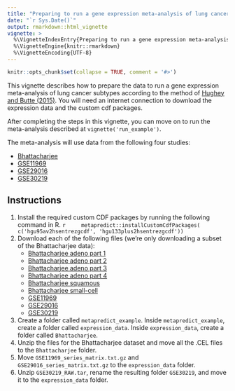 ```yaml
---
title: "Preparing to run a gene expression meta-analysis of lung cancer subtypes"
date: "`r Sys.Date()`"
output: rmarkdown::html_vignette
vignette: >
  %\VignetteIndexEntry{Preparing to run a gene expression meta-analysis of lung cancer subtypes}
  %\VignetteEngine{knitr::rmarkdown}
  %\VignetteEncoding{UTF-8}
---
```


```r
knitr::opts_chunk$set(collapse = TRUE, comment = '#>')
```

This vignette describes how to prepare the data to run a gene expression meta-analysis of lung cancer subtypes according to the method of [Hughey and Butte (2015)](https://doi.org/10.1093/nar/gkv229). You will need an internet connection to download the expression data and the custom cdf packages.

After completing the steps in this vignette, you can move on to run the meta-analysis described at `vignette('run_example')`.

The meta-analysis will use data from the following four studies:

* [Bhattacharjee](http://www.broadinstitute.org/cgi-bin/cancer/publications/view/62)
* [GSE11969](http://www.ncbi.nlm.nih.gov/geo/query/acc.cgi?acc=GSE11969)
* [GSE29016](http://www.ncbi.nlm.nih.gov/geo/query/acc.cgi?acc=GSE29016)
* [GSE30219](http://www.ncbi.nlm.nih.gov/geo/query/acc.cgi?acc=GSE30219)

## Instructions

1. Install the required custom CDF packages by running the following command in R.
    ```r
    metapredict::installCustomCdfPackages(
      c('hgu95av2hsentrezgcdf', 'hgu133plus2hsentrezgcdf'))
    ```
1. Download each of the following files (we're only downloading a subset of the Bhattacharjee data):
    * [Bhattacharjee adeno part 1](http://pubs.broadinstitute.org/mpr/projects/LUNG/LUNG_scans_ADENO_part1.tar.gz)
    * [Bhattacharjee adeno part 2](http://pubs.broadinstitute.org/mpr/projects/LUNG/LUNG_scans_ADENO_part2.tar.gz)
    * [Bhattacharjee adeno part 3](http://pubs.broadinstitute.org/mpr/projects/LUNG/LUNG_scans_ADENO_part3.tar.gz)
    * [Bhattacharjee adeno part 4](http://pubs.broadinstitute.org/mpr/projects/LUNG/LUNG_scans_ADENO_part4.tar.gz)
    * [Bhattacharjee squamous](http://pubs.broadinstitute.org/mpr/projects/LUNG/LUNG_scans_SQ.tar.gz)
    * [Bhattacharjee small-cell](http://pubs.broadinstitute.org/mpr/projects/LUNG/LUNG_scans_SMC.tar.gz)
    * [GSE11969](ftp://ftp.ncbi.nlm.nih.gov/geo/series/GSE11nnn/GSE11969/matrix/GSE11969_series_matrix.txt.gz)
    * [GSE29016](ftp://ftp.ncbi.nlm.nih.gov/geo/series/GSE29nnn/GSE29016/matrix/GSE29016_series_matrix.txt.gz)
    * [GSE30219](http://www.ncbi.nlm.nih.gov/geo/download/?acc=GSE30219&format=file)
1. Create a folder called `metapredict_example`. Inside `metapredict_example`, create a folder called `expression_data`. Inside `expression_data`, create a folder called `Bhattacharjee`.
1. Unzip the files for the Bhattacharjee dataset and move all the .CEL files to the `Bhattacharjee` folder.
1. Move `GSE11969_series_matrix.txt.gz` and `GSE29016_series_matrix.txt.gz` to the `expression_data` folder.
1. Unzip `GSE30219_RAW.tar`, rename the resulting folder `GSE30219`, and move it to the `expression_data` folder.
